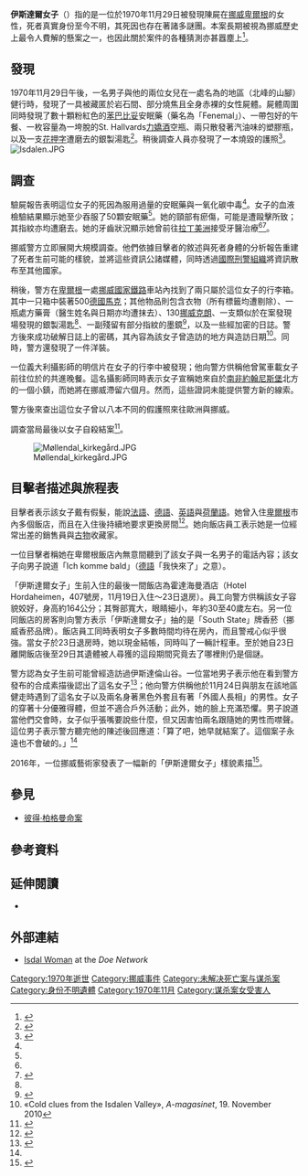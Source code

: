 {{Expand language|1=en|time=2021-12-06T03:24:42+00:00}}
{{Infobox person
| name = 伊斯達爾女子
| image = 
| image_size = 
| caption = 
| alt = 
| birth_name = 
| birth_date = {{circa}} 1930年代<br>國籍不詳
| birth_place = 
| body_discovered = 1970年11月29日<br>{{NOR}}[[卑爾根|卑爾根]]{{link-no|伊斯達倫谷|Isdalen|伊斯達倫谷}}
| death_cause = 吞服過量藥物
| resting_place = [[卑爾根|卑爾根]]{{link-no|莫倫達爾墓園|Møllendal kirkegård|莫倫達爾墓園}}
| resting_place_coordinates = 
| disappeared_status = 自{{start date|1970|11|29}}以來身份不明
| other_names = 
| known_for = 神秘死亡案件
| education = 
| employer = 
| title = 
| salary = 
| networth = 
| height = 164公分（5呎5吋）
| weight = 
| term = 
| predecessor = 
| successor = 
| party = 
| boards = 
| religion = 
| spouse = 
| partner = 
| children = 
| parents = 
| relatives = 
| signature = 
| website = 
| footnotes = 
}}
'''伊斯達爾女子'''（{{lang-no|Isdalskvinnen}}）指的是一位於1970年11月29日被發現陳屍在[[挪威|挪威]][[卑爾根|卑爾根]]{{link-no|伊斯達倫谷|Isdalen|伊斯達倫谷}}的女性，死者真實身份至今不明，其死因也存在著諸多謎團。本案長期被視為挪威歷史上最令人費解的懸案之一，也因此關於案件的各種猜測亦甚囂塵上<ref>{{cite news|url=http://www.bt.no/nyheter/lokalt/Viktig-nyhet-om-Isdalskvinnen-2405382.html|title=Viktig nyhet om Isdalskvinnen|newspaper=Bergens tidende|accessdate=2012-10-21|language=no|archive-date=2013-11-10|archive-url=https://web.archive.org/web/20131110140937/http://www.bt.no/nyheter/lokalt/Viktig-nyhet-om-Isdalskvinnen-2405382.html|dead-url=yes}}</ref>。

==發現==

1970年11月29日午後，一名男子與他的兩位女兒在一處名為{{link-no|伊斯達倫谷|Isdalen|伊斯達倫山谷}}的地區（{{link-no|烏爾瑞肯山|Ulriken|烏爾瑞肯山}}北峰的山腳）健行時，發現了一具被藏匿於岩石間、部分燒焦且全身赤裸的女性屍體。屍體周圍同時發現了數十顆粉紅色的[[苯巴比妥|苯巴比妥]]安眠藥（藥名為「Fenemal」）、一帶包好的午餐、一枚容量為一垮脫的St. Hallvards[[力嬌酒|力嬌酒]]空瓶、兩只散發著汽油味的塑膠瓶，以及一支[[花押字|花押字]]遭磨去的銀製湯匙<ref name="Isdal Woman Case">{{cite web|url=http://www.doenetwork.org/cases-int/503ufnor.html|title=Isdal Woman Case|accessdate=2016-12-04|publisher=The Doe Network|archive-date=2021-12-29|archive-url=https://web.archive.org/web/20211229050708/http://www.doenetwork.org/cases-int/503ufnor.html}}</ref>。稍後調查人員亦發現了一本燒毀的護照<ref name="futilitycloset.com">{{cite web|title=The Isdal Woman|url=https://www.futilitycloset.com/2014/01/03/the-isdal-woman/|accessdate=2018-12-11|date=2014-01-03|publisher=Futility Closet|archiveurl=https://web.archive.org/web/20190310060653/https://www.futilitycloset.com/2014/01/03/the-isdal-woman/|archivedate=2019-03-10|dead-url=yes}}</ref>。
[[File:Isdalen.JPG|thumb]]
==調查==

驗屍報告表明這位女子的死因為服用過量的安眠藥與一氧化碳中毒<ref name="Isdalen Mystery 2016" />。女子的血液檢驗結果顯示她至少吞服了50顆安眠藥<ref name="futilitycloset.com"/>。她的頸部有瘀傷，可能是遭毆擊所致；其指紋亦均遭磨去。她的牙齒狀況顯示她曾前往[[拉丁美洲|拉丁美洲]]接受牙醫治療<ref name="futilitycloset.com"/><ref>{{cite news|url=https://www.ba.no/nyheter/krim/drap/article1511762.ece|title=Hær bæres Isdalskvinnen til sitt anonyme gravsted|date=2005-03-20|newspaper=Bergens tidende|accessdate=2012-10-21|language=no|archive-date=2015-03-15|archive-url=https://web.archive.org/web/20150315073507/http://www.ba.no/nyheter/krim/drap/article1511762.ece}}</ref>。

挪威警方立即展開大規模調查。他們依據目擊者的敘述與死者身體的分析報告重建了死者生前可能的樣貌，並將這些資訊公諸媒體，同時透過[[國際刑警組織|國際刑警組織]]將資訊散布至其他國家。

稍後，警方在[[卑爾根|卑爾根]]一處[[挪威国家铁路|挪威國家鐵路]]車站內找到了兩只屬於這位女子的行李箱。其中一只箱中裝著500[[德國馬克|德國馬克]]；其他物品則包含衣物（所有標籤均遭剔除）、一瓶處方藥膏（醫生姓名與日期亦均遭抹去）、130[[挪威克朗|挪威克朗]]、一支類似於在案發現場發現的銀製湯匙<ref name="Isdal Woman Case"/>、一副殘留有部分指紋的墨鏡<ref>{{cite web|url=https://www.nrk.no/dokumentar/xl/gaten-i-isdalen-1.12987220|title=Gåten i Isdalen|accessdate=2018-12-11|date=2006-10-18|publisher=NRK|language=no|archive-date=2021-04-03|archive-url=https://web.archive.org/web/20210403175839/https://www.nrk.no/dokumentar/xl/gaten-i-isdalen-1.12987220}}</ref>，以及一些經加密的日誌。警方後來成功破解日誌上的密碼，其內容為該女子曾造訪的地方與造訪日期<ref>«Cold clues from the Isdalen Valley», ''A-magasinet'', 19. November 2010</ref>。同時，警方還發現了一件洋裝。

一位義大利攝影師的明信片在女子的行李中被發現；他向警方供稱他曾駕車載女子前往位於{{link-no|萊恩（挪威）|Loen|萊恩村}}的{{link-no|亞歷山大飯店|Hotel Alexandra|亞歷山大飯店}}共進晚餐。這名攝影師同時表示女子宣稱她來自於[[南非|南非]][[約翰尼斯堡|約翰尼斯堡]]北方的一個小鎮，而她將在挪威滯留六個月。然而，這些證詞未能提供警方新的線索。

警方後來查出這位女子曾以八本不同的假護照來往歐洲與挪威。

調查當局最後以女子自殺結案<ref name="Isdalen Mystery 2016">{{cite web|url=https://www.nrk.no/dokumentar/xl/the-isdalen-mystery-1.13249066|title=The Isdalen Mystery|accessdate=2016-12-13|date=2016-11-29|publisher=NRK|archive-date=2020-11-08|archive-url=https://web.archive.org/web/20201108160036/https://www.nrk.no/dokumentar/xl/the-isdalen-mystery-1.13249066|dead-url=no}}</ref>。

[[File:Møllendal_kirkegård.JPG|thumb]]

==目擊者描述與旅程表==

目擊者表示該女子戴有假髮，能說[[法語|法語]]、[[德語|德語]]、[[英語|英語]]與[[荷蘭語|荷蘭語]]。她曾入住[[卑爾根|卑爾根]]市內多個飯店，而且在入住後持續地要求更換房間<ref>{{cite news|url=https://www.nrk.no/dokumentar/xl/_slo-bensin-over-seg-og-tende-pa_-1.13137579|title=Slo bensin over seg og tende på»|date=2016-10-24|accessdate=2016-10-24|agency=NRK|archive-date=2020-08-11|archive-url=https://web.archive.org/web/20200811194912/https://www.nrk.no/dokumentar/xl/_slo-bensin-over-seg-og-tende-pa_-1.13137579|dead-url=no}}</ref>。她向飯店員工表示她是一位經常出差的銷售員與[[古物|古物]]收藏家。

一位目擊者稱她在卑爾根飯店內無意間聽到了該女子與一名男子的電話內容；該女子向男子說道「Ich komme bald」（[[德語|德語]]「我快來了」之意）。

「伊斯達爾女子」生前入住的最後一間飯店為霍達海曼酒店（Hotel Hordaheimen，407號房，11月19日入住～23日退房）。員工向警方供稱該女子容貌姣好，身高約164公分；其臀部寬大，眼睛細小，年約30至40歲左右。另一位同飯店的房客則向警方表示「伊斯達爾女子」抽的是「South State」牌香菸（挪威香菸品牌）。飯店員工同時表明女子多數時間均待在房內，而且警戒心似乎很強。當女子於23日退房時，她以現金結帳，同時叫了一輛計程車。至於她自23日離開飯店後至29日其遺體被人尋獲的這段期間究竟去了哪裡則仍是個謎。

警方認為女子生前可能曾經造訪過伊斯達倫山谷。一位當地男子表示他在看到警方發布的合成素描後認出了這名女子<ref name="Yndestad">{{cite news|url=http://www.ba.no/nyheter/krim/drap/article1511766.ece|title=Turgåer møtte isdalskvinnen|date=2005-05-20|newspaper=Bergens Tidende|accessdate=2012-10-20|language=no|archive-date=2015-03-16|archive-url=https://web.archive.org/web/20150316081221/http://www.ba.no/nyheter/krim/drap/article1511766.ece|dead-url=no}}</ref>；他向警方供稱他於11月24日與朋友在該地區健走時遇到了這名女子以及兩名身著黑色外套且有著「外國人長相」的男性。女子的穿著十分優雅得體，但並不適合戶外活動；此外，她的臉上充滿恐懼。男子說道當他們交會時，女子似乎張嘴要說些什麼，但又因害怕兩名跟隨她的男性而噤聲。這位男子表示警方聽完他的陳述後回應道：「算了吧，她早就結案了。這個案子永遠也不會破的。」<ref name="Yndestad"/>

2016年，一位挪威藝術家發表了一幅新的「伊斯達爾女子」樣貌素描<ref>{{Cite web|url=https://www.nrk.no/dokumentar/xl/er-dette-isdalskvinna_-1.13137112|title=Er dette Isdalskvinna?|accessdate=2018-12-11|date=2016-10-20|publisher=NRK|language=nn|archive-date=2020-12-01|archive-url=https://web.archive.org/web/20201201001842/https://www.nrk.no/dokumentar/xl/er-dette-isdalskvinna_-1.13137112|dead-url=no}}</ref>。

==參見==
* [[彼得·柏格曼命案|彼得·柏格曼命案]]

==參考資料==
{{reflist|30em}}

==延伸閱讀==
*{{Cite book|chapter=|url=https://books.google.co.uk/books?id=U5fkoAEACAAJ|publisher=Page Forlag|date=2002|isbn=978-82-996564-1-2|language=no|first=Tore|last=Osland|title=Isdalskvinnen: operasjon Isotopsy}}

==外部連結==
*[https://web.archive.org/web/20160923101931/http://doenetwork.org/cases-int/503ufnor.html Isdal Woman] at the ''Doe Network''

{{身分不明的遺體|state=autocollapse}}

[[Category:1970年逝世|Category:1970年逝世]]
[[Category:挪威事件|Category:挪威事件]]
[[Category:未解决死亡案与谋杀案|Category:未解决死亡案与谋杀案]]
[[Category:身份不明遺體|Category:身份不明遺體]]
[[Category:1970年11月|Category:1970年11月]]
[[Category:谋杀案女受害人|Category:谋杀案女受害人]]
